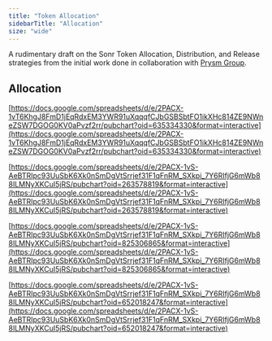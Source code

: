 ```yaml
---
title: "Token Allocation"
sidebarTitle: "Allocation"
size: "wide"
---
```


A rudimentary draft on the Sonr Token Allocation, Distribution, and Release strategies from the initial work done in collaboration with [Prysm Group](https://prysmgroup.io).

## Allocation

[https://docs.google.com/spreadsheets/d/e/2PACX-1vT6KhgJ8FmD1jEqRdxEM3YWR91uXqqqfCJbGSBSbtFO1ikXHc814ZE9NWneZSW7DGOG0KV0aPvzf2rr/pubchart?oid=635334330&format=interactive](https://docs.google.com/spreadsheets/d/e/2PACX-1vT6KhgJ8FmD1jEqRdxEM3YWR91uXqqqfCJbGSBSbtFO1ikXHc814ZE9NWneZSW7DGOG0KV0aPvzf2rr/pubchart?oid=635334330&format=interactive)

[https://docs.google.com/spreadsheets/d/e/2PACX-1vS-AeBTRIpc93UuSbK6Xk0nSmDgVtSrrjef31F1qFnRM_SXkpi_7Y6RIfjG6mWb88ILMNyXKCuI5jRS/pubchart?oid=263578819&format=interactive](https://docs.google.com/spreadsheets/d/e/2PACX-1vS-AeBTRIpc93UuSbK6Xk0nSmDgVtSrrjef31F1qFnRM_SXkpi_7Y6RIfjG6mWb88ILMNyXKCuI5jRS/pubchart?oid=263578819&format=interactive)

[https://docs.google.com/spreadsheets/d/e/2PACX-1vS-AeBTRIpc93UuSbK6Xk0nSmDgVtSrrjef31F1qFnRM_SXkpi_7Y6RIfjG6mWb88ILMNyXKCuI5jRS/pubchart?oid=825306865&format=interactive](https://docs.google.com/spreadsheets/d/e/2PACX-1vS-AeBTRIpc93UuSbK6Xk0nSmDgVtSrrjef31F1qFnRM_SXkpi_7Y6RIfjG6mWb88ILMNyXKCuI5jRS/pubchart?oid=825306865&format=interactive)

[https://docs.google.com/spreadsheets/d/e/2PACX-1vS-AeBTRIpc93UuSbK6Xk0nSmDgVtSrrjef31F1qFnRM_SXkpi_7Y6RIfjG6mWb88ILMNyXKCuI5jRS/pubchart?oid=652018247&format=interactive](https://docs.google.com/spreadsheets/d/e/2PACX-1vS-AeBTRIpc93UuSbK6Xk0nSmDgVtSrrjef31F1qFnRM_SXkpi_7Y6RIfjG6mWb88ILMNyXKCuI5jRS/pubchart?oid=652018247&format=interactive)
